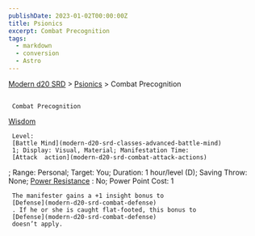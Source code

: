 ```yaml
---
publishDate: 2023-01-02T00:00:00Z
title: Psionics
excerpt: Combat Precognition
tags:
  - markdown
  - conversion
  - Astro
---
```


[Modern d20 SRD](/#modernD20) > [Psionics](modern-d20-srd-psionics-index) > Combat Precognition

##

     Combat Precognition

[Wisdom](modern-d20-srd-basics-ability-scores)

     Level:
     [Battle Mind](modern-d20-srd-classes-advanced-battle-mind)
     1; Display: Visual, Material; Manifestation Time:
     [Attack  action](modern-d20-srd-combat-attack-actions)
; Range: Personal; Target: You; Duration: 1 hour/level (D); Saving Throw: None;
[Power Resistance](modern-d20-srd-special-abilities-power-resistance)
: No; Power Point Cost: 1

     The manifester gains a +1 insight bonus to
     [Defense](modern-d20-srd-combat-defense)
     . If he or she is caught flat-footed, this bonus to
     [Defense](modern-d20-srd-combat-defense)
     doesn’t apply.
